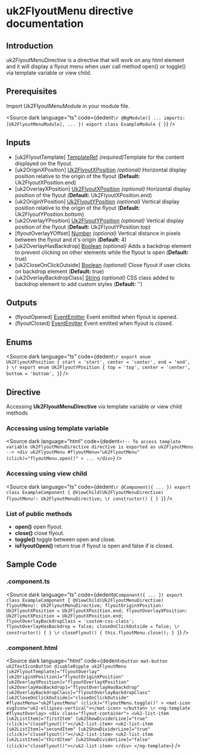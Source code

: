 
# uk2FlyoutMenu directive documentation

## Introduction
<p> uk2FlyoutMenuDirective is a directive that will work on any html element and it will display a flyout menu when user call method open() or toggle() via template variable or view child.</p>

## Prerequisites

<p> Import Uk2FlyoutMenuModule in your module file. </p>

<Source
  dark
  language="ts"
  code={dedent`
    \r
    @NgModule({
      ...
      imports: [Uk2FlyoutMenuModule],
      ...
    })
    export class ExampleModule { }
  `}
/>

## Inputs
<ul>
  <li> [uk2FlyoutTemplate] <u>TemplateRef</u> <i>(required)</i>Template for the content displayed on the flyout.</li>
  <li> [uk2OriginXPosition] <u>Uk2FlyoutXPosition</u> <i>(optional)</i> Horizontal display position relative to the origin of the flyout (<strong>Default:</strong>  Uk2FlyoutXPosition.end)</li>
  <li> [uk2OverlayXPosition] <u>Uk2FlyoutXPosition</u> <i>(optional)</i> Horizontal display position of the flyout (<strong>Default:</strong> Uk2FlyoutXPosition.end)</li>
  <li> [uk2OriginYPosition] <u>Uk2FlyoutYPosition</u> <i>(optional)</i> Vertical display position relative to the origin of the flyout (<strong>Default:</strong> Uk2FlyoutYPosition.bottom)</li>
  <li> [uk2OverlayYPosition] <u>Uk2FlyoutYPosition</u> <i>(optional)</i> Vertical display position of the flyout (<strong>Default:</strong> Uk2FlyoutYPosition.top)</li>
  <li> [flyoutOverlayYOffset] <u>Number</u> <i>(optional)</i> Vertical distance in pixels between the flyout and it's origin (<strong>Default:</strong> 4)</li>
  <li> [uk2OverlayHasBackdrop] <u>Boolean</u> <i>(optional)</i> Adds a backdrop element to prevent clicking on other elements while the flyout is open (<strong>Default:</strong> true)</li>
  <li> [uk2CloseOnClickOutside] <u>Boolean</u> <i>(optional)</i> Close flyout if user clicks on backdrop element (<strong>Default:</strong> true)</li>
  <li> [uk2OverlayBackdropClass] <u>String</u> <i>(optional)</i> CSS class added to backdrop element to add custom styles (<strong>Default:</strong> '')</li>
</ul>

## Outputs

<ul>
  <li> (flyoutOpened) <u>EventEmitter</u> Event emitted when flyout is opened.</li>
  <li> (flyoutClosed) <u>EventEmitter</u> Event emitted when flyout is closed.</li>
</ul>

## Enums

<Source
  dark
  language="ts"
  code={dedent`
    \r
    export enum Uk2FlyoutXPosition {
      start = 'start',
      center = 'center',
      end = 'end',
    }
    \r
    export enum Uk2FlyoutYPosition {
      top = 'top',
      center = 'center',
      bottom = 'bottom',
    }
  `}
/>

## Directive

<p> Accessing <b>Uk2FlyoutMenuDirective</b> via template variable or view child methods </p>

### Accessing using template variable

<Source
  dark
  language="html"
  code={dedent`
    <!-- To access template variable Uk2FlyoutMenuDirective directive is exported as uk2FlyoutMenu -->
    <div
      uk2FlyoutMenu
      #flyoutMenu="uk2FlyoutMenu"
      (click)="flyoutMenu.open()"
    >
      ...
    </div>
  `}
/>

### Accessing using view child

<Source
  dark
  language="ts"
  code={dedent`
    \r
    @Component({
      ...
    })
    export class ExampleComponent {
      @ViewChild(Uk2FlyoutMenuDirective) flyoutMenu!: Uk2FlyoutMenuDirective;
      \r
      constructor() { }
    }
  `}
/>

### List of public methods

<ul>
  <li><b>open()</b> open flyout.</li>
  <li><b>close()</b> close flyout.</li>
  <li><b>toggle()</b> toggle between open and close.</li>
  <li><b>isFlyoutOpen()</b> return true if flyout is open and false if is closed.</li>
</ul>



## Sample Code

### .component.ts

<Source
  dark
  language="ts"
  code={dedent`
    @Component({
      ...
    })
    export class ExampleComponent {
      @ViewChild(Uk2FlyoutMenuDirective) flyoutMenu!: Uk2FlyoutMenuDirective;
      flyoutOriginXPosition: Uk2FlyoutXPosition = Uk2FlyoutXPosition.end;
      flyoutOverlayXPosition: Uk2FlyoutXPosition = Uk2FlyoutXPosition.end;
      flyoutOverlayBackdropClass = 'custom-css-class';
      flyoutOverlayHasBackdrop = false;
      closeOnClickOutside = false;
      \r
      constructor() { }
      \r
      closeFlyout() {
        this.flyoutMenu.close();
      }
    }
  `}
/>

### .component.html

<Source
  dark
  language="html"
  code={dedent`
    <button
      mat-button
      uk2TextIconButton
      disableRipple
      uk2FlyoutMenu
      [uk2FlyoutTemplate]="flyoutOverlay"
      [uk2OriginXPosition]="flyoutOriginXPosition"
      [uk2OverlayXPosition]="flyoutOverlayXPosition"
      [uk2OverlayHasBackdrop]="flyoutOverlayHasBackdrop"
      [uk2OverlayBackdropClass]="flyoutOverlayBackdropClass"
      [uk2CloseOnClickOutside]="closeOnClickOutside"
      #flyoutMenu="uk2FlyoutMenu"
      (click)="flyoutMenu.toggle()"
    >
      <mat-icon svgIcon="uk2-ellipses-vertical"></mat-icon>
    </button>
    \r
    <ng-template #flyoutOverlay>
      <div class="flyout-container">
        <uk2-list-item [uk2ListItem]="firstItem" [uk2ShowDividerLine]="true" (click)="closeFlyout()"></uk2-list-item>
        <uk2-list-item [uk2ListItem]="secondItem" [uk2ShowDividerLine]="true" (click)="closeFlyout()"></uk2-list-item>
        <uk2-list-item [uk2ListItem]="thirdItem" [uk2ShowDividerLine]="false" (click)="closeFlyout()"></uk2-list-item>
      </div>
    </ng-template>
  `}
/>

